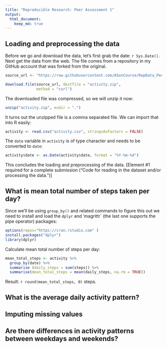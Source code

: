 ```yaml
---
title: "Reproducible Research: Peer Assessment 1"
output: 
  html_document:
    keep_md: true
---
```



## Loading and preprocessing the data


Before we go and download the data, let's first grab the date: `r Sys.Date()`. Next get the data from the web. The file comes from a repository in my GitHub account that was forked from the original.

```r
source_url <- "https://raw.githubusercontent.com/ASonCourse/RepData_PeerAssessment1/master/activity.zip"

download.file(source_url, destfile = "activity.zip", 
              method = "curl")
```

The downloaded file was compressed, so we will unzip it now:

```r
unzip("activity.zip", exdir = ".")
```

It turns out the unzipped file is a comma separated file. We can import that into R easily:

```r
activity <- read.csv("activity.csv", stringsAsFactors = FALSE)
```

The `date` variable in `activity` is of type character and needs to be converted to `date`:

```r
activity$date <- as.Date(activity$date, format = "%Y-%m-%d")
```

This concludes the loading and preprocessing of the data. [Element #1 required for a complete submission ("Code for reading in the dataset and/or processing the data.")]


## What is mean total number of steps taken per day?

Since we'll be using `group_by()` and related commands to figure this out we need to install and load the `dplyr` and 'magrittr` (the last one supports the pipe operator) packages:

```r
options(repos="https://cran.rstudio.com" )
install.packages("dplyr")
library(dplyr)
```

Calculate mean total number of steps per day:

```r
mean_total_steps <- activity %>%
  group_by(date) %>%
  summarise (daily_steps = sum(steps)) %>%
  summarise(mean_total_steps = mean(daily_steps, na.rm = TRUE))
```

Result: `r round(mean_total_steps, 0)` steps.


## What is the average daily activity pattern?



## Imputing missing values



## Are there differences in activity patterns between weekdays and weekends?
